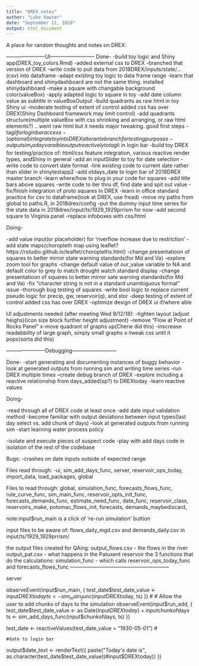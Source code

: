 ```yaml
---
title: "DREX_notes"
author: "Luke Vawter"
date: "September 11, 2018"
output: html_document
---
```


A place for random thoughts and notes on DREX:


----------------------UI--------------------------
Done-
-build toy logic and Shiny app(DREX_toy_colors.Rmd)
-added external css to DREX
-branched that version of DREX
-write code to pull data from 2018DREX/inputs/state/...(csv) into dataframe
-adapt existing toy logic to data frame range
-learn that dashboard and shinydashboard are not the same thing. installed shinydashboard
-make a square with changable background color(valueBox)
-apply adapted logic to square in toy
-add date column value as subtitle in valueBoxOutput
-build quadrants as raw html in toy Shiny ui
-moderate testing of  extent of control added css has over DREX(Shiny Dashboard framework may limit control)
-add quadrants structure(multiple valueBox with css shrinking and arranging, or raw html elements?)
...went raw html but it needs major tweaking..good first steps
-tag$li for login bar access
-(optional)integrate toy into DREX alterante branch for testing purposes
-output sim_today varaible output reactively to tag$li in login bar
-build toy DREX for testing/practice of:
html/css feature integration, various reactive render types, andShiny in general
-add an inputSlider to toy for date selection
-write code to convert date format
-link existing code to current date rather than slider in shinytestapp2
-add otdays_date to login bar of 2018DREX  master branch
-learn where/how to plug in your code for squares
-add title bars above squares
-write code to iter thru df, find date and spit out value
-fix/finish integration of proto squares in DREX
-learn in office standard practice for csv to dataframe(look at DREX, use fread)
-move my paths from global to paths.R, in 2018drex/config
-put the dummy input time series for the state data in 2018drex/input/ts/1929_1929prrism for now 
-add second square to Virginia panel
-replace infoboxes with css/html

Doing-

-add value input(or placeholder) for 'riverflow increase due to restriction'
-add state maps(choropleth map using leaflet?
https://rstudio.github.io/leaflet/choropleths.html)
-change presentatioon of squares to better mirror state warning standards(for Md and Va)
-explore zoom tool for graphs
-change default value of our_value variable to NA and default color to grey to match drought watch standard display
-change presentatioon of squares to better mirror sate warning standards(for Md and Va)
-fix "character string is not in a standard unambiguous format" issue
-thorough bug testing of squares
-write bool logic to replace current pseudo logic for precip, gw, reservoir(q), and stor
-deep testing of extent of control added css has over DREX
-optimize design of DREX ui if/where able




UI adjustments needed (after meeting Wed 9/12/18):
-tighten layout (adjust heighs)(icon size block further height adjustment)
-remove "Flow at Point of Rocks Panel"
x-move quadrant of graphs up(Cherie did this)
-inscrease readabbility of large graph, simply small graphs
x-tweak css until it pops(sorta did this)



-----------------------Debugging--------------------------

Done-
-start generating and documenting instances of buggy behavior
-look at generated outputs from running sim and writing time series
-run DREX multiple times 
--create debug branch of DREX
-explore including a reactive relationship from days_added(sp?) to DREXtoday
-learn reactive values

Doing-

-read through all of DREX code at least once
-add date input validation method
-become familiar with output deviations between input types(last day select vs. add chunk of days)
-look at generated outputs from running sim
-start learning water process policy

-isolate and execute pieces of suspect code
-play with add days code in isolation of the rest of the codebase



Bugs:
-crashes on date inputs outside of expected range

Files read through:
-ui, sim_add_days_func, server, reservoir_ops_today, import_data, load_packages, global

Files to read through:
 global, simulation_func, forecasts_flows_func, rule_curve_func, sim_main_func, reservoir_opts_init_func, forecasts_demands_func, estimate_need_func, date_func, reservoir_class, reservoirs_make,
 potomac_flows_init, forecasts, demands_maybediscard,


note:input$run_main is a click of 're-run simulation' buttion

input files to be aware of:  flows_daily_mgd.csv and demands_daily.csv in input/ts/1929_1929prrism/ 

the output files created for QAing: 
output_flows.csv - the flows in the river
output_pat.csv - what happens in the Patuxent reservoir
the 3 functions that do the calculations:
simulation_func - which calls reservoir_ops_today_func and forecasts_flows_func
---------------------------------------------------------



server

  observeEvent(input$run_main, {
    test_date$test_date_value <- input$DREXtoday
    ts <- sim_main_func(input$DREXtoday, ts)
  })
  #
  # Allow the user to add chunks of days to the simulation
  observeEvent(input$run_add, {
    test_date$test_date_value <- as.Date(input$DREXtoday) +input$chunkofdays
    ts <- sim_add_days_func(input$chunkofdays, ts)
  })
  
  test_date <- reactiveValues(test_date_value = "1930-05-01")
  #
  
  
  
    #date to login bar
  output$date_text  <- renderText({
    paste("Today's date is", as.character(test_date$test_date_value))#input$DREXtoday))
  })
  